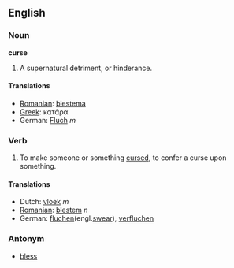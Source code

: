==English==
===Noun===
'''curse'''

#A supernatural detriment, or hinderance.

====Translations====
*[[Romanian]]: [[blestema]]
*[[Greek]]: κατάρα
*German: [[Fluch]] ''m''

===Verb===
#To make someone or something [[cursed]], to confer a curse upon something.

====Translations====
*Dutch: [[vloek]] ''m''
*[[Romanian]]: [[blestem]] ''n''
*German: [[fluchen]](engl.[[swear]]), [[verfluchen]]
===Antonym===
*[[bless]]